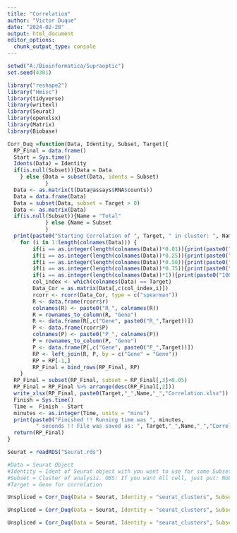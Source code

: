 ---
title: "Correlation"
author: "Victor Duque"
date: "2024-02-20"
output: html_document
editor_options: 
  chunk_output_type: console
---

```{r}
setwd("A:/Bioinformatica/Supraoptic")
set.seed(4301)

library("reshape2")
library("Hmisc")
library(tidyverse)
library(writexl)
library(Seurat)
library(openxlsx)
library(Matrix)
library(Biobase)

```

```{r Function}
Corr_Duq =function(Data, Identity, Subset, Target){
  RP_Final = data.frame()
  Start = Sys.time()
  Idents(Data) = Identity
  if(is.null(Subset)){Data = Data
    } else {Data = subset(Data, idents = Subset)
            }
  Data <- as.matrix(t(Data@assays$RNA$counts))
  Data = data.frame(Data)
  Data = subset(Data, subset = Target > 0)
  Data <- as.matrix(Data)
  if(is.null(Subset)){Name = "Total"
            } else {Name = Subset
            }
  print(paste0("Starting Correlation of ", Target, " in cluster: ", Name))
    for (i in 1:length(colnames(Data))) {
        if(i == as.integer(length(colnames(Data))*0.01)){print(paste0("1%"))} 
        if(i == as.integer(length(colnames(Data))*0.25)){print(paste0("25%"))} 
        if(i == as.integer(length(colnames(Data))*0.50)){print(paste0("50%"))}
        if(i == as.integer(length(colnames(Data))*0.75)){print(paste0("75%"))}
        if(i == as.integer(length(colnames(Data))*1)){print(paste0("100%"))}
        col_index <- which(colnames(Data) == Target)
        Data_Cor = as.matrix(Data[,c(col_index,i)])
        rcorr <- rcorr(Data_Cor, type = c("spearman"))
        R <- data.frame(rcorr$r)
        colnames(R) <- paste0("R_", colnames(R))
        R = rownames_to_column(R, "Gene")
        R <- data.frame(R[,c("Gene", paste0("R_",Target))])
        P <- data.frame(rcorr$P)
        colnames(P) <- paste0("P_", colnames(P))
        P = rownames_to_column(P, "Gene")
        P <- data.frame(P[,c("Gene", paste0("P_",Target))])
        RP <- left_join(R, P, by = c("Gene" = "Gene"))
        RP = RP[-1,]
        RP_Final = bind_rows(RP_Final, RP)
    }
  RP_Final = subset(RP_Final, subset = RP_Final[,3]<0.05)
  RP_Final = RP_Final %>% arrange(desc(RP_Final[,2]))
  write_xlsx(RP_Final, paste0(Target,"_",Name,"_","Correlation.xlsx"))
  Finish = Sys.time()
  Time =  Finish - Start
  minutes <- as.integer(Time, units = "mins")
  print(paste0("Finished !! Running time was ", minutes,
         " seconds !! File was saved as: ", Target,"_",Name,"_","Correlation.xlsx !!"))
  return(RP_Final)
}
```

```{r}
Seurat = readRDS("Seurat.rds")

#Data = Seurat Object
#Identity = Ident of Seurat object with you want to use for some Subset
#Subset = Cluster of analysis. OBS: If you want All cell, just put: NULL
#Target = Gene for correlation

Unspliced = Corr_Duq(Data = Seurat, Identity = "seurat_clusters", Subset = NULL, Target = "Avp")

Unspliced = Corr_Duq(Data = Seurat, Identity = "seurat_clusters", Subset = "1", Target = "Avp")

Unspliced = Corr_Duq(Data = Seurat, Identity = "seurat_clusters", Subset = "2", Target = "Avp")
```


